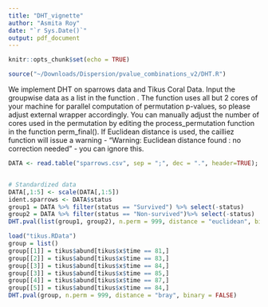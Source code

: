 ```yaml
---
title: "DHT_vignette"
author: "Asmita Roy"
date: "`r Sys.Date()`"
output: pdf_document
---
```


```r
knitr::opts_chunk$set(echo = TRUE)
```

```r
source("~/Downloads/Dispersion/pvalue_combinations_v2/DHT.R")
```

We implement DHT on sparrows data and Tikus Coral Data. Input the groupwise data as a list in the function \texttt{DHT.pval()}. The function uses all but 2 cores of your machine for parallel computation of permutation p-values, so please adjust external wrapper accordingly. You can manually adjust the number of cores used in the permutation by editing the process_permutation function in the function perm_final(). If Euclidean distance is used, the cailliez function will issue a warning - "Warning: Euclidean distance found : no correction needed" - you can ignore this.
\section{Sparrows Data}
```r
DATA <- read.table("sparrows.csv", sep = ";", dec = ".", header=TRUE);


# Standardized data
DATA[,1:5] <- scale(DATA[,1:5])
ident.sparrows <- DATA$status
group1 = DATA %>% filter(status == "Survived") %>% select(-status)
group2 = DATA %>% filter(status == "Non-survived")%>% select(-status)
DHT.pval(list(group1, group2), n.perm = 999, distance = "euclidean", binary = FALSE)

```
\section{Tikus Coral Data}
```r
load("tikus.RData")
group = list()
group[[1]] = tikus$abund[tikus$x$time == 81,]
group[[2]] = tikus$abund[tikus$x$time == 83,]
group[[3]] = tikus$abund[tikus$x$time == 84,]
group[[3]] = tikus$abund[tikus$x$time == 85,]
group[[4]] = tikus$abund[tikus$x$time == 87,]
group[[5]] = tikus$abund[tikus$x$time == 84,]
DHT.pval(group, n.perm = 999, distance = "bray", binary = FALSE)
```

